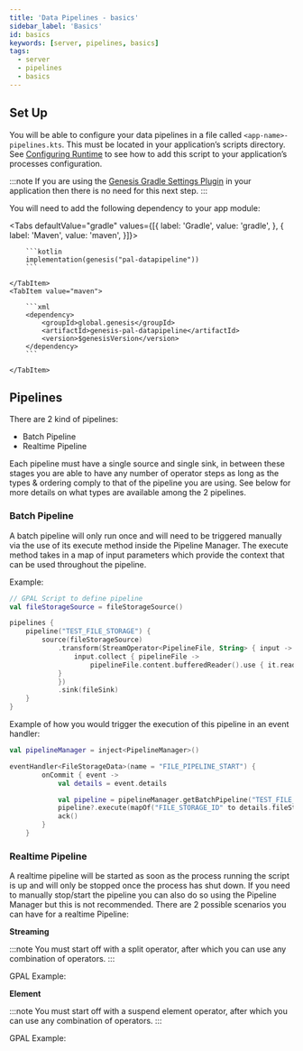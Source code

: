 ```yaml
---
title: 'Data Pipelines - basics'
sidebar_label: 'Basics'
id: basics
keywords: [server, pipelines, basics]
tags:
  - server
  - pipelines
  - basics
---
```



## Set Up

You will be able to configure your data pipelines in a file called `<app-name>-pipelines.kts`. This must be located in your application’s scripts directory. See [Configuring Runtime](/server/data-pipelines/configuring-runtime/) to see how to add this script to your application’s processes configuration.

:::note
If you are using the [Genesis Gradle Settings Plugin](/operations/project-structure/settings-plugin/) in your application then there is no need for this next step.
:::

You will need to add the following dependency to your app module:

<Tabs defaultValue="gradle" values={[{ label: 'Gradle', value: 'gradle', }, { label: 'Maven', value: 'maven', }]}>
    <TabItem value="gradle">

        ```kotlin
        implementation(genesis("pal-datapipeline"))
        ```

    </TabItem>
    <TabItem value="maven">

        ```xml
        <dependency>
            <groupId>global.genesis</groupId>
            <artifactId>genesis-pal-datapipeline</artifactId>
            <version>$genesisVersion</version>
        </dependency>
        ```

    </TabItem>
</Tabs>

## Pipelines

There are 2 kind of pipelines:

- Batch Pipeline
- Realtime Pipeline

Each pipeline must have a single source and single sink, in between these stages you are able to have any number of operator steps as long as the types & ordering comply to that of the pipeline you are using.
See below for more details on what types are available among the 2 pipelines.

### Batch Pipeline

A batch pipeline will only run once and will need to be triggered manually via the use of its execute method inside the Pipeline Manager.
The execute method takes in a map of input parameters which provide the context that can be used throughout the pipeline.

Example:
```kotlin
// GPAL Script to define pipeline
val fileStorageSource = fileStorageSource()

pipelines {
    pipeline("TEST_FILE_STORAGE") {
        source(fileStorageSource)
            .transform(StreamOperator<PipelineFile, String> { input -> flow {
                input.collect { pipelineFile ->
                    pipelineFile.content.bufferedReader().use { it.readText() } }
            }
            })
            .sink(fileSink)
    }
}
```

Example of how you would trigger the execution of this pipeline in an event handler:
```kotlin
val pipelineManager = inject<PipelineManager>()

eventHandler<FileStorageData>(name = "FILE_PIPELINE_START") {
        onCommit { event ->
            val details = event.details

            val pipeline = pipelineManager.getBatchPipeline("TEST_FILE_STORAGE")
            pipeline?.execute(mapOf("FILE_STORAGE_ID" to details.fileStorageId, "FILE_NAME" to details.fileName))
            ack()
        }
    }
```

### Realtime Pipeline

A realtime pipeline will be started as soon as the process running the script is up and will only be stopped once the process has shut down. If you need to manually stop/start the pipeline you can also do so using the Pipeline Manager but this is not recommended. There are 2 possible scenarios you can have for a realtime Pipeline:

**Streaming**

:::note
You must start off with a split operator, after which you can use any combination of operators.
:::

GPAL Example:


**Element**

:::note
You must start off with a suspend element operator, after which you can use any combination of operators.
:::

GPAL Example:



